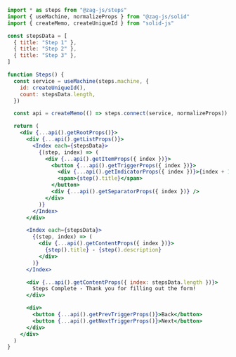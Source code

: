 ```jsx
import * as steps from "@zag-js/steps"
import { useMachine, normalizeProps } from "@zag-js/solid"
import { createMemo, createUniqueId } from "solid-js"

const stepsData = [
  { title: "Step 1" },
  { title: "Step 2" },
  { title: "Step 3" },
]

function Steps() {
  const service = useMachine(steps.machine, {
    id: createUniqueId(),
    count: stepsData.length,
  })

  const api = createMemo(() => steps.connect(service, normalizeProps))

  return (
    <div {...api().getRootProps()}>
      <div {...api().getListProps()}>
        <Index each={stepsData}>
          {(step, index) => (
            <div {...api().getItemProps({ index })}>
              <button {...api().getTriggerProps({ index })}>
                <div {...api().getIndicatorProps({ index })}>{index + 1}</div>
                <span>{step().title}</span>
              </button>
              <div {...api().getSeparatorProps({ index })} />
            </div>
          )}
        </Index>
      </div>

      <Index each={stepsData}>
        {(step, index) => (
          <div {...api().getContentProps({ index })}>
            {step().title} - {step().description}
          </div>
        )}
      </Index>

      <div {...api().getContentProps({ index: stepsData.length })}>
        Steps Complete - Thank you for filling out the form!
      </div>

      <div>
        <button {...api().getPrevTriggerProps()}>Back</button>
        <button {...api().getNextTriggerProps()}>Next</button>
      </div>
    </div>
  )
}
```
